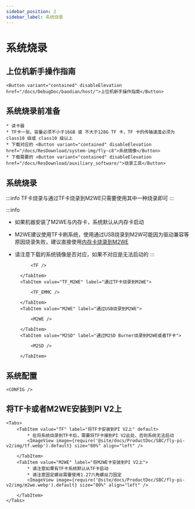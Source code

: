 ```yaml
---
sidebar_position: 2
sidebar_label: 系统烧录
---
```








# 系统烧录

## 上位机新手操作指南

    <Button variant="contained" disableElevation href="/docs/DebugDoc/baodian/host/">上位机新手操作指南</Button>

## 系统烧录前准备

    * 读卡器
    * TF卡一张，容量必须不小于16GB 或 不大于128G TF 卡，TF 卡的传输速度必须为 class10 级或 class10 级以上
    * 下载对应的 <Button variant="contained" disableElevation href="/docs/ResDownload/system-img/fly-c8">系统镜像</Button>
    * 下载需要的 <Button variant="contained" disableElevation href="/docs/ResDownload/auxiliary_software/">烧录工具</Button>

## 系统烧录

:::info
TF卡烧录与通过TF卡烧录到M2WE只需要使用其中一种烧录即可
:::

:::info
* 如果机器安装了M2WE与内存卡，系统默认从内存卡启动
* M2WE建议使用TF卡刷系统，使用通过USB烧录到M2W可能因为驱动兼容等原因烧录失败，建议直接使用[内存卡烧录到M2WE](https://mellow-next.klipper.cn/docs/ProductDoc/SBC/fly-pi-v2/fly-os)
* 请注意下载的系统镜像是否对应，如果不对应是无法启动的
:::

    <Tabs>
        <TabItem value="TF" label="烧录到TF卡" default>
            
            <TF />
            
        </TabItem>
        <TabItem value="TF_M2WE" label="通过TF卡烧录到M2WE">
            
            <TF_EMMC />

        </TabItem>
        <TabItem value="M2WE" label="通过USB烧录到M2WE">
            
            <M2WE />

        </TabItem>
        <TabItem value="M2SD" label="通过M2SD Burner烧录到M2WE或者TF卡">
            
            <M2SD />

        </TabItem>
    </Tabs>


## 系统配置

    <CONFIG />

## 将TF卡或者M2WE安装到PI V2上

    <Tabs>
        <TabItem value="TF" label="将TF卡安装到PI V2上" default>
            * 在将系统烧录到TF卡后，需要将TF卡接到PI V2此处，否则系统无法启动
            <ImageView image={require('@site/docs/ProductDoc/SBC/fly-pi-v2/img/tf.webp').default} size="80%" align="left" />  

        </TabItem>
        <TabItem value="M2WE" label="将M2WE卡安装到PI V2上">
            * 请注意如果有TF卡系统默认从TF卡启动
            * 请注意固定螺丝需要使用1.27六角螺丝刀固定
            <ImageView image={require('@site/docs/ProductDoc/SBC/fly-pi-v2/img/m2we.webp').default} size="80%" align="left" />  

        </TabItem>
    </Tabs>
